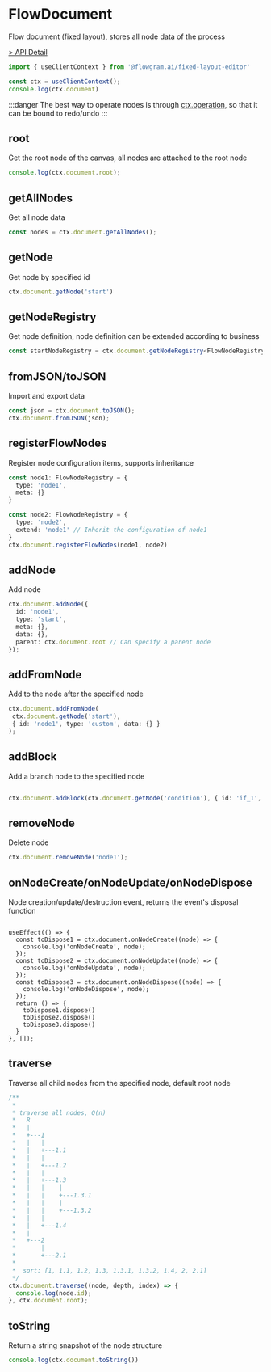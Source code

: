 # FlowDocument

Flow document (fixed layout), stores all node data of the process

[> API Detail](https://flowgram.ai/auto-docs/document/classes/FlowDocument.html)

```ts pure
import { useClientContext } from '@flowgram.ai/fixed-layout-editor'

const ctx = useClientContext();
console.log(ctx.document)
```

:::danger
The best way to operate nodes is through [ctx.operation](/api/services/flow-operation-service.html), so that it can be bound to redo/undo
:::


## root

Get the root node of the canvas, all nodes are attached to the root node

```ts pure
console.log(ctx.document.root);
```
## getAllNodes

Get all node data

```ts pure
const nodes = ctx.document.getAllNodes();
```

## getNode

Get node by specified id

```ts pure
ctx.document.getNode('start')
```

## getNodeRegistry

Get node definition, node definition can be extended according to business

```ts pure
const startNodeRegistry = ctx.document.getNodeRegistry<FlowNodeRegistry>('start')
```

## fromJSON/toJSON

Import and export data

```ts pure
const json = ctx.document.toJSON();
ctx.document.fromJSON(json);
```

## registerFlowNodes

Register node configuration items, supports inheritance

```ts pure
const node1: FlowNodeRegistry = {
  type: 'node1',
  meta: {}
}

const node2: FlowNodeRegistry = {
  type: 'node2',
  extend: 'node1' // Inherit the configuration of node1
}
ctx.document.registerFlowNodes(node1, node2)
```

## addNode

Add node

```ts pure
ctx.document.addNode({
  id: 'node1',
  type: 'start',
  meta: {},
  data: {},
  parent: ctx.document.root // Can specify a parent node
});

```

## addFromNode

Add to the node after the specified node

```ts pure
ctx.document.addFromNode(
 ctx.document.getNode('start'),
 { id: 'node1', type: 'custom', data: {} }
);

```

## addBlock

Add a branch node to the specified node

```ts pure

ctx.document.addBlock(ctx.document.getNode('condition'), { id: 'if_1', type: 'block', data: {} })
```

## removeNode

Delete node

```ts pure
ctx.document.removeNode('node1');
```

## onNodeCreate/onNodeUpdate/onNodeDispose

Node creation/update/destruction event, returns the event's disposal function

```tsx pure

useEffect(() => {
  const toDispose1 = ctx.document.onNodeCreate((node) => {
    console.log('onNodeCreate', node);
  });
  const toDispose2 = ctx.document.onNodeUpdate((node) => {
    console.log('onNodeUpdate', node);
  });
  const toDispose3 = ctx.document.onNodeDispose((node) => {
    console.log('onNodeDispose', node);
  });
  return () => {
    toDispose1.dispose()
    toDispose2.dispose()
    toDispose3.dispose()
  }
}, []);
```
## traverse

Traverse all child nodes from the specified node, default root node

```ts pure
/**
 *
 * traverse all nodes, O(n)
 *   R
 *   |
 *   +---1
 *   |   |
 *   |   +---1.1
 *   |   |
 *   |   +---1.2
 *   |   |
 *   |   +---1.3
 *   |   |    |
 *   |   |    +---1.3.1
 *   |   |    |
 *   |   |    +---1.3.2
 *   |   |
 *   |   +---1.4
 *   |
 *   +---2
 *       |
 *       +---2.1
 *
 *  sort: [1, 1.1, 1.2, 1.3, 1.3.1, 1.3.2, 1.4, 2, 2.1]
 */
ctx.document.traverse((node, depth, index) => {
  console.log(node.id);
}, ctx.document.root);
```

## toString

Return a string snapshot of the node structure

```ts pure
console.log(ctx.document.toString())
```
